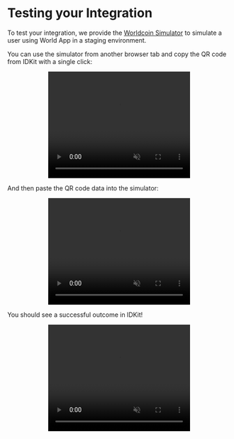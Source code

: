 # Testing your Integration

To test your integration, we provide the [Worldcoin Simulator](https://simulator.worldcoin.org) to simulate a user using World App in a staging environment.

You can use the simulator from another browser tab and copy the QR code from IDKit with a single click:

<div align="center">
    <video className="m-auto" width="320" height="240" autoPlay muted loop playsInline>
        <source src="/images/docs/introduction/qr-copy.mp4" type="video/mp4" />
        Your browser does not support the video tag.
    </video>
</div>

And then paste the QR code data into the simulator:

<div align="center">
    <video className="m-auto" width="320" height="240" autoPlay muted loop playsInline>
        <source src="/images/docs/introduction/qr-paste.mp4" type="video/mp4" />
        Your browser does not support the video tag.
    </video>
</div>

You should see a successful outcome in IDKit!

<div align="center">
    <video className="m-auto" width="320" height="240" autoPlay muted loop playsInline>
        <source src="/images/docs/introduction/idkit-success.mp4" type="video/mp4" />
        Your browser does not support the video tag.
    </video>
</div>